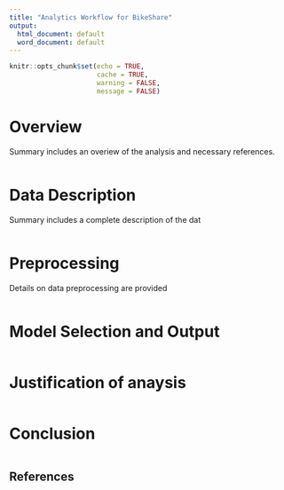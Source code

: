 ```yaml
---
title: "Analytics Workflow for BikeShare"
output:
  html_document: default
  word_document: default
---
```

```r
knitr::opts_chunk$set(echo = TRUE,
                      cache = TRUE, 
                      warning = FALSE,
                      message = FALSE)
```

# Overview

Summary includes an overiew of the analysis and necessary references.

```r

```

# Data Description
Summary includes a complete description of the dat
```r

```

# Preprocessing
Details on data preprocessing are provided
```R

```

# Model Selection and Output


```r

```
# Justification of anaysis

```r

```

# Conclusion

```r

```

## References

```r


```


